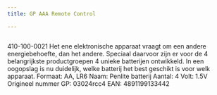 ```yaml
---
title: GP AAA Remote Control

---
```



<Image src={imageProduct} width={imageProduct.width} alt="" />


410-100-0021
Het ene elektronische apparaat vraagt om een andere energiebehoefte, dan het andere. Speciaal daarvoor zijn er voor de 4 belangrijkste productgroepen 4 unieke batterijen ontwikkeld. In een oogopslag is nu duidelijk, welke batterij het best geschikt is voor welk apparaat.
Formaat: AA, LR6
Naam: Penlite batterij
Aantal: 4
Volt: 1.5V
Origineel nummer GP: 03024rcc4
EAN: 4891199133442
